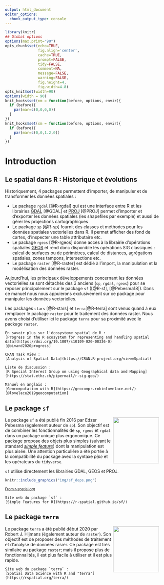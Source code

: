 ```yaml
---
output: html_document
editor_options: 
  chunk_output_type: console
---
```


```r
library(knitr)
## Global options
options(max.print="90")
opts_chunk$set(echo=TRUE,
               fig.align='center',
               cache=TRUE,
               prompt=FALSE,
               tidy=FALSE,
               comment=NA,
               message=FALSE,
               warning=FALSE,
               fig.height=4, 
               fig.width=4.8)
opts_knit$set(width=90)
options(width = 90)
knit_hooks$set(nm = function(before, options, envir){
  if (before){
    par(mar=c(0,0,0,0))
  } 
})
knit_hooks$set(sm = function(before, options, envir){
  if (before){
    par(mar=c(0,0,1.2,0))
  } 
})
```

# Introduction{#introductionx}




## Le spatial dans R : Historique et évolutions




Historiquement, 4 packages permettent d'importer, de manipuler et de transformer les données spatiales :

- Le package `rgdal` [@R-rgdal] qui est une interface entre R et les librairies [GDAL](http://www.gdal.org/) [@GDAL] et [PROJ](https://proj.org/) [@PROJ] permet d'importer et d'exporter les données spatiales (les shapefiles par exemple) et aussi de gérer les projections cartographiques  
- Le package `sp` [@R-sp] fournit des classes et méthodes pour les données spatiales vectorielles dans R. Il permet afficher des fond de cartes, d'inspecter une table attributaire etc.  
- Le package `rgeos` [@R-rgeos] donne accès à la librairie d'opérations spatiales [GEOS](http://trac.osgeo.org/geos/) et rend donc disponible les opérations SIG classiques : calcul de surfaces ou de périmètres, calcul de distances, agrégations spatiales, zones tampons, intersections etc.  
- Le package `raster` [@R-raster] est dédié à l'import, la manipulation et la modélisation des données raster.   

Aujourd'hui, les principaux développements concernant les données vectorielles se sont détachés des 3 anciens (`sp`, `rgdal`, `rgeos`) pour se reposer principalement sur le package `sf` ([@R-sf], [@Pebesma18]). Dans ce manuel nous nous appuierons exclusivement sur ce package pour manipuler les données vectorielles. 
   
Les packages `stars` [@R-stars] et `terra`[@R-terra] sont venus quand à eux remplacer le package `raster` pour le traitement des données raster. Nous avons choisi d'utiliser ici le package `terra` pour sa proximité avec le package `raster`.


```block2
En savoir plus sur l'écosysteme spatial de R :     
[Progress in the R ecosystem for representing and handling spatial data](https://doi.org/10.1007/s10109-020-00336-0) [@bivand2020progress]
```

```block2
CRAN Task View :   
[Analysis of Spatial Data](https://CRAN.R-project.org/view=Spatial)
```

```block2
Liste de discussion :   
[R Special Interest Group on using Geographical data and Mapping](https://stat.ethz.ch/pipermail/r-sig-geo/)
```

```block2
Manuel en anglais :   
[Geocomputation with R](https://geocompr.robinlovelace.net/) [@lovelace2019geocomputation]
```




## Le package `sf`

<img src="img/sf.gif" align="right" width="150"/> 
Le package `sf` a été publié fin 2016 par Edzer Pebesma (également auteur de `sp`). Son objectif est de combiner les fonctionnalités de `sp`, `rgeos` et `rgdal` dans un package unique plus ergonomique. 
Ce package propose des objets plus simples (suivant le standard [*simple feature*](https://en.wikipedia.org/wiki/Simple_Features)) dont la manipulation est plus aisée. Une attention particulière a été portée à la compatibilité du package avec la syntaxe *pipe* et les opérateurs du `tidyverse`.


`sf` utilise directement les librairies GDAL, GEOS et PROJ.

```r
knitr::include_graphics("img/sf_deps.png")
```
<small>[From r-spatial.org](https://r-spatial.org/r/2020/03/17/wkt.html)</small>


```block2
Site web du package `sf` :  
[Simple Features for R](https://r-spatial.github.io/sf/)
```





## Le package `terra`
<img src="img/logo_terra.png" align="right" width="150"/> 
Le package `terra` a été publié début 2020 par Robert J. Hijmans (également auteur de `raster`). Son objectif est de proposer des méthodes de traitement et d'analyse de données rasrer. Ce package est très similaire au package `raster`; mais il propose plus de fonctionnalités, il est plus facile à utiliser et il est plus rapide. 



```block2
Site web du package `terra` :  
[Spatial Data Science with R and "terra"](https://rspatial.org/terra/)
```


